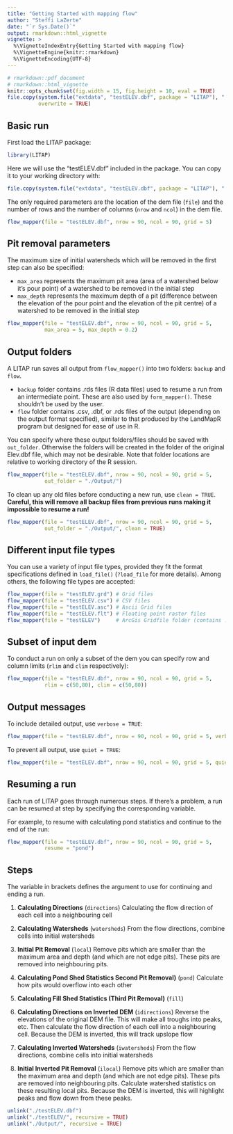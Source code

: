 ```yaml
---
title: "Getting Started with mapping flow"
author: "Steffi LaZerte"
date: "`r Sys.Date()`"
output: rmarkdown::html_vignette
vignette: >
  %\VignetteIndexEntry{Getting Started with mapping flow}
  %\VignetteEngine{knitr::rmarkdown}
  %\VignetteEncoding{UTF-8}
---
```


```r
# rmarkdown::pdf_document
# rmarkdown::html_vignette
knitr::opts_chunk$set(fig.width = 15, fig.height = 10, eval = TRUE)
file.copy(system.file("extdata", "testELEV.dbf", package = "LITAP"), ".", 
          overwrite = TRUE)
```

<style>
.figure {
  max-width: 100%;
  margin: auto;
}
.table {
  width: auto;
  margin: auto;
}
</style>

## Basic run

First load the LITAP package:
  
```r
library(LITAP)
```


Here we will use the "testELEV.dbf" included in the package. You can copy it to your working directory with:

```r
file.copy(system.file("extdata", "testELEV.dbf", package = "LITAP"), ".")
```

The only required parameters are the location of the dem file (`file`) and the number of rows and the number of columns (`nrow` and `ncol`) in the dem file.

```r
flow_mapper(file = "testELEV.dbf", nrow = 90, ncol = 90, grid = 5)
```

## Pit removal parameters

The maximum size of initial watersheds which will be removed in the first step can also be specified:

- `max_area` represents the maximum pit area (area of a watershed below it's pour point) of a watershed to be removed in the initial step
- `max_depth` represents the maximum depth of a pit (difference between the elevation of the pour point and the elevation of the pit centre) of a watershed to be removed in the initial step

```r
flow_mapper(file = "testELEV.dbf", nrow = 90, ncol = 90, grid = 5,
            max_area = 5, max_depth = 0.2)
```

## Output folders

A LITAP run saves all output from `flow_mapper()` into two folders: `backup` and `flow`.  

- `backup` folder contains .rds files (R data files) used to resume a run from an intermediate point. These are also used by `form_mapper()`. These shouldn't be used by the user.
- `flow` folder contains .csv, .dbf, or .rds files of the output (depending on the output format specified), similar to that produced by the LandMapR program but designed for ease of use in R.

You can specify where these output folders/files should be saved with `out_folder`. Otherwise the folders will be created in the folder of the original Elev.dbf file, which may not be desirable. Note that folder locations are relative to working directory of the R session.

```r
flow_mapper(file = "testELEV.dbf", nrow = 90, ncol = 90, grid = 5, 
            out_folder = "./Output/")
```

To clean up any old files before conducting a new run, use `clean = TRUE`. __Careful, this will remove all backup files from previous runs making it impossible to resume a run!__

```r
flow_mapper(file = "testELEV.dbf", nrow = 90, ncol = 90, grid = 5,
            out_folder = "./Output/", clean = TRUE)
```

## Different input file types

You can use a variety of input file types, provided they fit the format specifications defined in `load_file()` (`?load_file` for more details). Among others, the following file types are accepted:

```r
flow_mapper(file = "testELEV.grd") # Grid files
flow_mapper(file = "testELEV.csv") # CSV files
flow_mapper(file = "testELEV.asc") # Ascii Grid files
flow_mapper(file = "testELEV.flt") # Floating point raster files
flow_mapper(file = "testELEV")     # ArcGis Gridfile folder (contains .hdr files)
```


## Subset of input dem

To conduct a run on only a subset of the dem you can specify row and column limits (`rlim` and `clim` respectively):

```r
flow_mapper(file = "testELEV.dbf", nrow = 90, ncol = 90, grid = 5,
            rlim = c(50,80), clim = c(50,80))
```

## Output messages

To include detailed output, use `verbose = TRUE`:

```r
flow_mapper(file = "testELEV.dbf", nrow = 90, ncol = 90, grid = 5, verbose = TRUE)
```

To prevent all output, use `quiet = TRUE`:

```r
flow_mapper(file = "testELEV.dbf", nrow = 90, ncol = 90, grid = 5, quiet = TRUE)
```

## Resuming a run
Each run of LITAP goes through numerous steps. If there's a problem, a run can be resumed at step by specifying the corresponding variable.

For example, to resume with calculating pond statistics and continue to the end of the run:

```r
flow_mapper(file = "testELEV.dbf", nrow = 90, ncol = 90, grid = 5,
            resume = "pond")
```

## Steps

The variable in brackets defines the argument to use for continuing and ending a run.

1. __Calculating Directions__ (`directions`)
Calculating the flow direction of each cell into a neighbouring cell 

2. __Calculating Watersheds__ (`watersheds`)
From the flow directions, combine cells into initial watersheds

3. __Initial Pit Removal__ (`local`)
Remove pits which are smaller than the maximum area and depth (and which are not edge pits). These pits are removed into neighbouring pits.

4. __Calculating Pond Shed Statistics Second Pit Removal)__ (`pond`)
Calculate how pits would overflow into each other

5. __Calculating Fill Shed Statistics (Third Pit Removal)__ (`fill`)

6. __Calculating Directions on Inverted DEM__ (`idirections`)
Reverse the elevations of the original DEM file. This will make all troughs into peaks, etc. Then calculate the flow direction of each cell into a neighbouring cell. Because the DEM is inverted, this will track upslope flow

7. __Calculating Inverted Watersheds__ (`iwatersheds`)
From the flow directions, combine cells into initial watersheds

8. __Initial Inverted Pit Removal__ (`ilocal`)
Remove pits which are smaller than the maximum area and depth (and which are not edge pits). These pits are removed into neighbouring pits. Calculate watershed statistics on these resulting local pits. Because the DEM is inverted, this will highlight peaks and flow down from these peaks.


```r
unlink("./testELEV.dbf")
unlink("./testELEV/", recursive = TRUE)
unlink("./Output/", recursive = TRUE)
```



